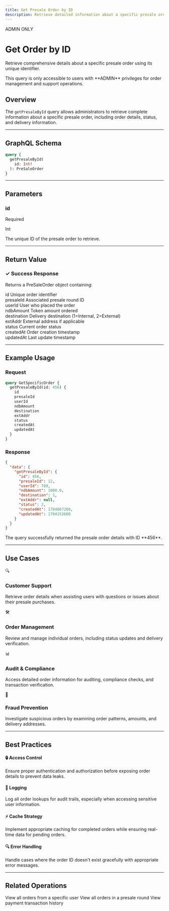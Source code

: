 ```yaml
---
title: Get Presale Order by ID
description: Retrieve detailed information about a specific presale order using its unique identifier
---
```



<div className="relative overflow-hidden rounded-2xl border bg-gradient-to-br from-amber-500 via-orange-600 to-red-700 p-8 shadow-2xl mb-8">
  <div className="absolute inset-0 bg-grid-white/10 [mask-image:linear-gradient(0deg,transparent,black)]" />
  <div className="relative">
    <div className="inline-flex items-center gap-2 rounded-full bg-white/20 px-4 py-1.5 text-xs font-medium text-white backdrop-blur-sm mb-4">
      <span className="relative flex h-2 w-2">
        <span className="animate-ping absolute inline-flex h-full w-full rounded-full bg-white opacity-75"></span>
        <span className="relative inline-flex rounded-full h-2 w-2 bg-background"></span>
      </span>
      ADMIN ONLY
    </div>
    <h1 className="text-4xl font-black text-white mb-3 tracking-tight">Get Order by ID</h1>
    <p className="text-xl text-amber-100 leading-relaxed max-w-3xl">
      Retrieve comprehensive details about a specific presale order using its unique identifier.
    </p>
  </div>
</div>

<Callout type="warn" title="Admin Access Required">
  This query is only accessible to users with **ADMIN** privileges for order management and support operations.
</Callout>

## Overview

The `getPresaleById` query allows administrators to retrieve complete information about a specific presale order, including order details, status, and delivery information.

---

## GraphQL Schema

<div className="rounded-xl border border-amber-500/30 bg-gradient-to-br from-amber-500/10 to-orange-500/5 p-6 mb-8">

```graphql
query {
  getPresaleById(
    id: Int!
  ): PreSaleOrder
}
```

</div>

---

## Parameters

<div className="grid gap-4 my-6">
  <div className="rounded-lg border border-amber-500/30 bg-background p-5 shadow-sm hover:shadow-md transition-shadow">
    <div className="flex items-start justify-between mb-3">
      <h3 className="font-bold text-lg">id</h3>
      <span className="inline-flex items-center rounded-full bg-red-500/10 px-3 py-1 text-xs font-semibold text-red-700">Required</span>
    </div>
    <p className="text-sm text-muted-foreground mb-2"><span className="font-mono text-amber-600">Int</span></p>
    <p className="text-sm text-foreground">The unique ID of the presale order to retrieve.</p>
  </div>
</div>

---

## Return Value

<div className="rounded-lg border border-green-500/30 bg-gradient-to-br from-green-500/10 to-emerald-500/5 p-6 mb-6">
  <h3 className="font-bold mb-2 flex items-center gap-2">
    <span className="text-2xl">✓</span>
    Success Response
  </h3>
  <p className="text-sm text-foreground mb-3">
    Returns a <span className="font-mono text-green-600">PreSaleOrder</span> object containing:
  </p>
  <div className="space-y-2 text-sm">
    <div className="flex items-start gap-2">
      <span className="font-mono text-amber-600 min-w-32">id</span>
      <span className="text-muted-foreground">Unique order identifier</span>
    </div>
    <div className="flex items-start gap-2">
      <span className="font-mono text-amber-600 min-w-32">presaleId</span>
      <span className="text-muted-foreground">Associated presale round ID</span>
    </div>
    <div className="flex items-start gap-2">
      <span className="font-mono text-amber-600 min-w-32">userId</span>
      <span className="text-muted-foreground">User who placed the order</span>
    </div>
    <div className="flex items-start gap-2">
      <span className="font-mono text-amber-600 min-w-32">ndbAmount</span>
      <span className="text-muted-foreground">Token amount ordered</span>
    </div>
    <div className="flex items-start gap-2">
      <span className="font-mono text-amber-600 min-w-32">destination</span>
      <span className="text-muted-foreground">Delivery destination (1=Internal, 2=External)</span>
    </div>
    <div className="flex items-start gap-2">
      <span className="font-mono text-amber-600 min-w-32">extAddr</span>
      <span className="text-muted-foreground">External address if applicable</span>
    </div>
    <div className="flex items-start gap-2">
      <span className="font-mono text-amber-600 min-w-32">status</span>
      <span className="text-muted-foreground">Current order status</span>
    </div>
    <div className="flex items-start gap-2">
      <span className="font-mono text-amber-600 min-w-32">createdAt</span>
      <span className="text-muted-foreground">Order creation timestamp</span>
    </div>
    <div className="flex items-start gap-2">
      <span className="font-mono text-amber-600 min-w-32">updatedAt</span>
      <span className="text-muted-foreground">Last update timestamp</span>
    </div>
  </div>
</div>

---

## Example Usage

### Request

```graphql
query GetSpecificOrder {
  getPresaleById(id: 456) {
    id
    presaleId
    userId
    ndbAmount
    destination
    extAddr
    status
    createdAt
    updatedAt
  }
}
```

### Response

```json
{
  "data": {
    "getPresaleById": {
      "id": 456,
      "presaleId": 12,
      "userId": 789,
      "ndbAmount": 1000.0,
      "destination": 1,
      "extAddr": null,
      "status": 2,
      "createdAt": 1704067200,
      "updatedAt": 1704153600
    }
  }
}
```

<Callout type="info" title="Order Retrieved">
  The query successfully returned the presale order details with ID **456**.
</Callout>

---

## Use Cases

<div className="grid gap-4 md:grid-cols-2 my-6">
  <Card className="p-6 hover:shadow-lg transition-shadow">
    <div className="text-3xl mb-3">🔍</div>
    <h3 className="font-bold mb-2">Customer Support</h3>
    <p className="text-sm text-muted-foreground">
      Retrieve order details when assisting users with questions or issues about their presale purchases.
    </p>
  </Card>

  <Card className="p-6 hover:shadow-lg transition-shadow">
    <div className="text-3xl mb-3">🛠️</div>
    <h3 className="font-bold mb-2">Order Management</h3>
    <p className="text-sm text-muted-foreground">
      Review and manage individual orders, including status updates and delivery verification.
    </p>
  </Card>

  <Card className="p-6 hover:shadow-lg transition-shadow">
    <div className="text-3xl mb-3">📊</div>
    <h3 className="font-bold mb-2">Audit & Compliance</h3>
    <p className="text-sm text-muted-foreground">
      Access detailed order information for auditing, compliance checks, and transaction verification.
    </p>
  </Card>

  <Card className="p-6 hover:shadow-lg transition-shadow">
    <div className="text-3xl mb-3">🔐</div>
    <h3 className="font-bold mb-2">Fraud Prevention</h3>
    <p className="text-sm text-muted-foreground">
      Investigate suspicious orders by examining order patterns, amounts, and delivery addresses.
    </p>
  </Card>
</div>

---

## Best Practices

<div className="space-y-4 my-6">
  <div className="rounded-lg border-l-4 border-amber-500 bg-amber-500/10 p-4">
    <h4 className="font-bold text-amber-700 dark:text-amber-300 mb-1">🔒 Access Control</h4>
    <p className="text-sm text-amber-800">
      Ensure proper authentication and authorization before exposing order details to prevent data leaks.
    </p>
  </div>

  <div className="rounded-lg border-l-4 border-orange-500 bg-orange-500/10 p-4">
    <h4 className="font-bold text-orange-700 dark:text-orange-300 mb-1">📝 Logging</h4>
    <p className="text-sm text-orange-800">
      Log all order lookups for audit trails, especially when accessing sensitive user information.
    </p>
  </div>

  <div className="rounded-lg border-l-4 border-red-500 bg-red-500/10 p-4">
    <h4 className="font-bold text-red-700 dark:text-red-300 mb-1">⚡ Cache Strategy</h4>
    <p className="text-sm text-red-800">
      Implement appropriate caching for completed orders while ensuring real-time data for pending orders.
    </p>
  </div>

  <div className="rounded-lg border-l-4 border-amber-500 bg-amber-500/10 p-4">
    <h4 className="font-bold text-amber-700 dark:text-amber-300 mb-1">🔍 Error Handling</h4>
    <p className="text-sm text-amber-800">
      Handle cases where the order ID doesn't exist gracefully with appropriate error messages.
    </p>
  </div>
</div>

---

## Related Operations

<Cards>
  <Card title="Get Orders by User" href="/docs/api/presale-orders/get-orders-by-user">
    View all orders from a specific user
  </Card>
  <Card title="Get Orders by Round" href="/docs/api/presale-orders/get-orders-by-round">
    View all orders in a presale round
  </Card>
  <Card title="Get Order Transactions" href="/docs/api/presale-orders/get-order-transactions">
    View payment transaction history
  </Card>
</Cards>
